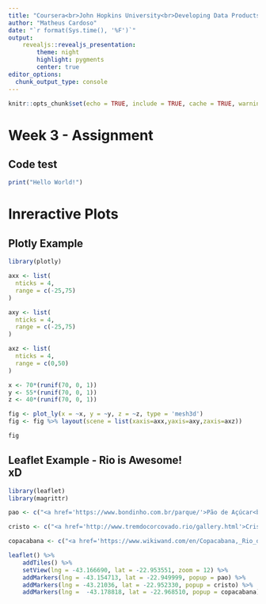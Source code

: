 ```yaml
---
title: "Coursera<br>John Hopkins University<br>Developing Data Products"
author: "Matheus Cardoso"
date: "`r format(Sys.time(), '%F')`"
output:
    revealjs::revealjs_presentation:
        theme: night
        highlight: pygments
        center: true
editor_options: 
  chunk_output_type: console
---
```


```r
knitr::opts_chunk$set(echo = TRUE, include = TRUE, cache = TRUE, warning = FALSE, message = FALSE)
```

# Week 3 - Assignment

## Code test

```r
print("Hello World!")
```

# Inreractive Plots

## Plotly Example

```r
library(plotly)

axx <- list(
  nticks = 4,
  range = c(-25,75)
)

axy <- list(
  nticks = 4,
  range = c(-25,75)
)

axz <- list(
  nticks = 4,
  range = c(0,50)
)

x <- 70*(runif(70, 0, 1))
y <- 55*(runif(70, 0, 1))
z <- 40*(runif(70, 0, 1))

fig <- plot_ly(x = ~x, y = ~y, z = ~z, type = 'mesh3d') 
fig <- fig %>% layout(scene = list(xaxis=axx,yaxis=axy,zaxis=axz))

fig
```


## Leaflet Example - Rio is Awesome!<br>xD

```r
library(leaflet)
library(magrittr)

pao <- c("<a href='https://www.bondinho.com.br/parque/'>Pão de Açúcar<br><small>(Option for English version on right top side)</small><br><img src='https://www.bondinho.com.br/_nuxt/img/bondinho-pao-de-acucar-footer-desktop-0b2f653.jpg' width='300' height='150'></a>")

cristo <- c("<a href='http://www.tremdocorcovado.rio/gallery.html'>Cristo Redentor<br><small>(Option for English version on right top side)</small><br><img src='https://upload.wikimedia.org/wikipedia/commons/thumb/8/87/Cristo_Redentor_-_Rio_de_Janeiro%2C_Brasil.jpg/640px-Cristo_Redentor_-_Rio_de_Janeiro%2C_Brasil.jpg?1595337262337' width='200' height='300'></a>")

copacabana <- c("<a href='https://www.wikiwand.com/en/Copacabana,_Rio_de_Janeiro'>Copacabana Beach<br><small>_____________________________________</small><br><img src='https://thumbor.thedailymeal.com/feB0qXZeVbTic7htl-L7Zb1o77w=/574x366/filters:format(webp)/https://www.thedailymeal.com/sites/default/files/2018/01/17/Copacabana%20Beach.Dreamstime.jpg' width='300' height='150'></a>")

leaflet() %>% 
    addTiles() %>% 
    setView(lng = -43.166690, lat = -22.953551, zoom = 12) %>% 
    addMarkers(lng = -43.154713, lat = -22.949999, popup = pao) %>% 
    addMarkers(lng = -43.21036, lat = -22.952330, popup = cristo) %>% 
    addMarkers(lng =  -43.178818, lat = -22.968510, popup = copacabana)
    

```
